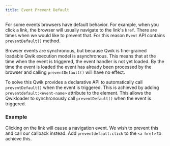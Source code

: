 ```yaml
---
title: Event Prevent Default
---
```


For some events browsers have default behavior. For example, when you click a link, the browser will usually navigate to the link's `href`. There are times when we would like to prevent that. For this reason `Event` API contains `preventDefault()` method.

Browser events are synchronous, but because Qwik is fine-grained loadable Qwik execution model is asynchronous. This means that at the time when the event is triggered, the event handler is not yet loaded. By the time the event is loaded the event has already been processed by the browser and calling `preventDefault()` will have no effect.

To solve this Qwik provides a declarative API to automatically call `preventDefault()` when the event is triggered. This is achieved by adding `preventdefault:<event-name>` attribute to the element. This allows the Qwikloader to synchronously call `preventDefault()` when the event is triggered.

### Example

Clicking on the link will cause a navigation event. We wish to prevent this and call our callback instead. Add `preventdefault:click` to the `<a href>` to achieve this.
